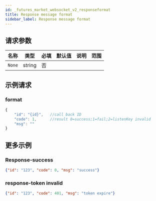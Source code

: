 ```yaml
---
id: _futures_market_websocket_v2_responseformat
title: Response message format
sidebar_label: Response message format
---
```


## 请求参数

| 名称   | 类型   | 必填 | 默认值 | 说明 | 范围 |
| ------ | ------ | ---- | ------ | ---- | ---- |
| `None` | string | 否   |        |      |      |

## 示例请求

### format

```javascript
{
    "id": "{id}",   //call back ID
    "code": 1,      //result 0=success;1=fail;2=listenKey invalid
    "msg": ""
}
```

## 更多示例

### Response-success

```json
{"id": "123", "code": 0, "msg": "success"}
```

### response-token invalid

```json
{"id": "123", "code": 401, "msg": "token expire"}
```
